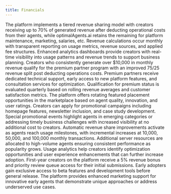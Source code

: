 ```yaml
---
title: Financials
---
```


<Accordion title="Revenue Share Model (Percentage Split)">
  The platform implements a tiered revenue sharing model with creators receiving
  up to 70% of generated revenue after deducting operational costs from their
  agents, while optimalAgents.ai retains the remaining for platform maintenance,
  marketing, salaries, etc. Revenue calculations occur monthly with transparent
  reporting on usage metrics, revenue sources, and applied fee structures.
  Enhanced analytics dashboards provide creators with real-time visibility into
  usage patterns and revenue trends to support business planning.
</Accordion>

<Accordion title="Premium Tier Options for Established Creators">
  Creators who consistently generate over $10,000 in monthly revenue qualify for
  the premium partner program with an improved 75/25 revenue split post
  deducting operations costs. Premium partners receive dedicated technical
  support, early access to new platform features, and consultation services for
  optimization. Qualification for premium status is evaluated quarterly based on
  rolling revenue averages and customer satisfaction metrics.
</Accordion>

<Accordion title="Promotional Opportunities and Featured Listings">
  The platform offers rotating featured placement opportunities in the
  marketplace based on agent quality, innovation, and user ratings. Creators can
  apply for promotional campaigns including homepage features, newsletter
  inclusion, and case study development. Special promotional events highlight
  agents in emerging categories or addressing timely business challenges with
  increased visibility at no additional cost to creators.
</Accordion>

<Accordion title="Volume-based Incentives for Popular Agents">
  Automatic revenue share improvements activate as agents reach usage
  milestones, with incremental increases at 10,000, 50,000, and 100,000 monthly
  transactions. Additional server resources are allocated to high-volume agents
  ensuring consistent performance as popularity grows. Usage analytics help
  creators identify optimization opportunities and user experience enhancements
  that can further increase adoption.
</Accordion>

<Accordion title="Early Adopter Rewards Program">
  First-year creators on the platform receive a 5% revenue bonus and priority
  review queue access for their initial submissions. Early adopters gain
  exclusive access to beta features and development tools before general
  release. The platform provides enhanced marketing support for innovative early
  agents that demonstrate unique approaches or address underserved use cases.
</Accordion>
